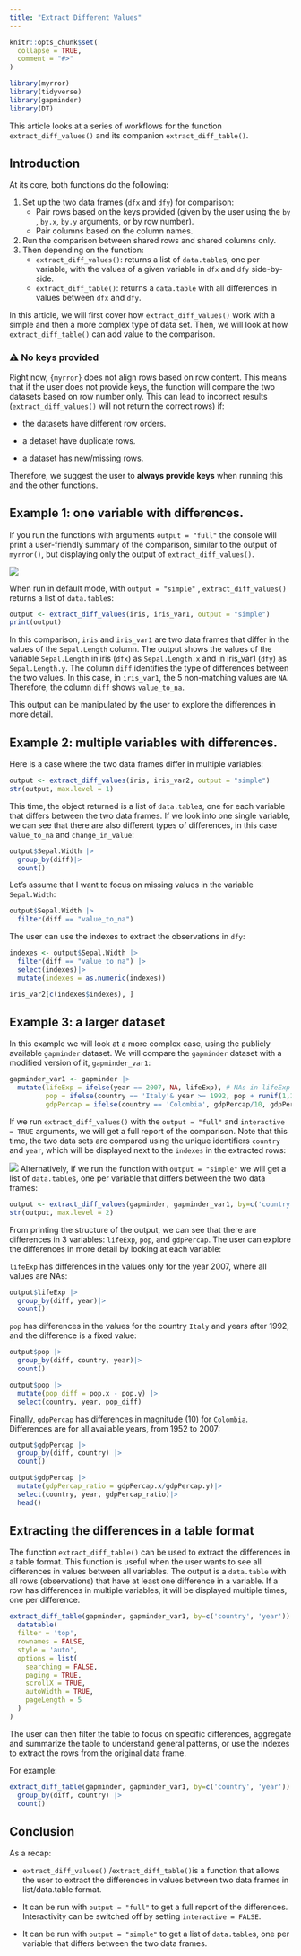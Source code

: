 ```yaml
---
title: "Extract Different Values"
---
```


```r
knitr::opts_chunk$set(
  collapse = TRUE,
  comment = "#>"
)
```

```r
library(myrror)
library(tidyverse)
library(gapminder)
library(DT)
```

This article looks at a series of workflows for the function `extract_diff_values()` and its companion `extract_diff_table()`.

## Introduction

At its core, both functions do the following:

1.  Set up the two data frames (`dfx` and `dfy`) for comparison:
    -   Pair rows based on the keys provided (given by the user using the `by` , `by.x`, `by.y` arguments, or by row number).
    -   Pair columns based on the column names.
2.  Run the comparison between shared rows and shared columns only.
3.  Then depending on the function:
    -   `extract_diff_values()`: returns a list of `data.table`s, one per variable, with the values of a given variable in `dfx` and `dfy` side-by-side.
    -   `extract_diff_table()`: returns a `data.table` with all differences in values between `dfx` and `dfy`.

In this article, we will first cover how `extract_diff_values()` work with a simple and then a more complex type of data set. Then, we will look at how `extract_diff_table()` can add value to the comparison.

::: {.callout-important}
### ⚠️ No keys provided

Right now, `{myrror}` does not align rows based on row content. This means that if the user does not provide keys, the function will compare the two datasets based on row number only. This can lead to incorrect results (`extract_diff_values()` will not return the correct rows) if:

-   the datasets have different row orders.

-   a detaset have duplicate rows.

-   a dataset has new/missing rows.

Therefore, we suggest the user to **always provide keys** when running this and the other functions.
:::

## Example 1: one variable with differences.

If you run the functions with arguments `output = "full"` the console will print a user-friendly summary of the comparison, similar to the output of `myrror()`, but displaying only the output of `extract_diff_values()`.

![](images/extract_diff_values_basic.gif)

When run in default mode, with `output = "simple"` , `extract_diff_values()` returns a list of `data.table`s:

```r
output <- extract_diff_values(iris, iris_var1, output = "simple")
print(output)
```

In this comparison, `iris` and `iris_var1` are two data frames that differ in the values of the `Sepal.Length` column. The output shows the values of the variable `Sepal.Length` in iris (`dfx`) as `Sepal.Length.x` and in iris_var1 (`dfy`) as `Sepal.Length.y`. The column `diff` identifies the type of differences between the two values. In this case, in `iris_var1`, the 5 non-matching values are `NA`. Therefore, the column `diff` shows `value_to_na`.

This output can be manipulated by the user to explore the differences in more detail.

## Example 2: multiple variables with differences.

Here is a case where the two data frames differ in multiple variables:

```r
output <- extract_diff_values(iris, iris_var2, output = "simple")
str(output, max.level = 1)
```

This time, the object returned is a list of `data.table`s, one for each variable that differs between the two data frames. If we look into one single variable, we can see that there are also different types of differences, in this case `value_to_na` and `change_in_value`:

```r
output$Sepal.Width |>
  group_by(diff)|>
  count()
```

Let's assume that I want to focus on missing values in the variable `Sepal.Width`:

```r
output$Sepal.Width |>
  filter(diff == "value_to_na")
```

The user can use the indexes to extract the observations in `dfy`:

```r
indexes <- output$Sepal.Width |>
  filter(diff == "value_to_na") |>
  select(indexes)|>
  mutate(indexes = as.numeric(indexes))

iris_var2[c(indexes$indexes), ]
```

## Example 3: a larger dataset

In this example we will look at a more complex case, using the publicly available `gapminder` dataset. We will compare the `gapminder` dataset with a modified version of it, `gapminder_var1`:

```r
gapminder_var1 <- gapminder |>
  mutate(lifeExp = ifelse(year == 2007, NA, lifeExp), # NAs in lifeExp for one year
         pop = ifelse(country == 'Italy'& year >= 1992, pop + runif(1,1, 10), pop), # Errors in pop
         gdpPercap = ifelse(country == 'Colombia', gdpPercap/10, gdpPercap)) # Errors in gdpPercap
```

If we run `extract_diff_values()` with the `output = "full"` and `interactive = TRUE` arguments, we will get a full report of the comparison. Note that this time, the two data sets are compared using the unique identifiers `country` and `year`, which will be displayed next to the `indexes` in the extracted rows:

![](images/extract_diff_values_gapminder.gif) Alternatively, if we run the function with `output = "simple"` we will get a list of `data.table`s, one per variable that differs between the two data frames:

```r
output <- extract_diff_values(gapminder, gapminder_var1, by=c('country', 'year'), output = "simple")
str(output, max.level = 2)

```

From printing the structure of the output, we can see that there are differences in 3 variables: `lifeExp`, `pop`, and `gdpPercap`. The user can explore the differences in more detail by looking at each variable:

`lifeExp` has differences in the values only for the year 2007, where all values are NAs:

```r
output$lifeExp |>
  group_by(diff, year)|>
  count()
```

`pop` has differences in the values for the country `Italy` and years after 1992, and the difference is a fixed value:

```r
output$pop |>
  group_by(diff, country, year)|>
  count()
```

```r
output$pop |>
  mutate(pop_diff = pop.x - pop.y) |>
  select(country, year, pop_diff)
```

Finally, `gdpPercap` has differences in magnitude (10) for `Colombia`. Differences are for all available years, from 1952 to 2007:

```r
output$gdpPercap |>
  group_by(diff, country) |>
  count()
```

```r
output$gdpPercap |>
  mutate(gdpPercap_ratio = gdpPercap.x/gdpPercap.y)|>
  select(country, year, gdpPercap_ratio)|>
  head()
```

## Extracting the differences in a table format

The function `extract_diff_table()` can be used to extract the differences in a table format. This function is useful when the user wants to see all differences in values between all variables. The output is a `data.table` with all rows (observations) that have at least one difference in a variable. If a row has differences in multiple variables, it will be displayed multiple times, one per difference.

```r
extract_diff_table(gapminder, gapminder_var1, by=c('country', 'year')) |>
  datatable(
  filter = 'top',
  rownames = FALSE,
  style = 'auto',
  options = list(
    searching = FALSE,
    paging = TRUE,
    scrollX = TRUE,
    autoWidth = TRUE,
    pageLength = 5
  )
)
```

The user can then filter the table to focus on specific differences, aggregate and summarize the table to understand general patterns, or use the indexes to extract the rows from the original data frame.

For example:

```r
extract_diff_table(gapminder, gapminder_var1, by=c('country', 'year')) |>
  group_by(diff, country) |>
  count()
```

## Conclusion

As a recap:

-   `extract_diff_values()` /`extract_diff_table()`is a function that allows the user to extract the differences in values between two data frames in list/data.table format.

-   It can be run with `output = "full"` to get a full report of the differences. Interactivity can be switched off by setting `interactive = FALSE`.

-   It can be run with `output = "simple"` to get a list of `data.table`s, one per variable that differs between the two data frames.

